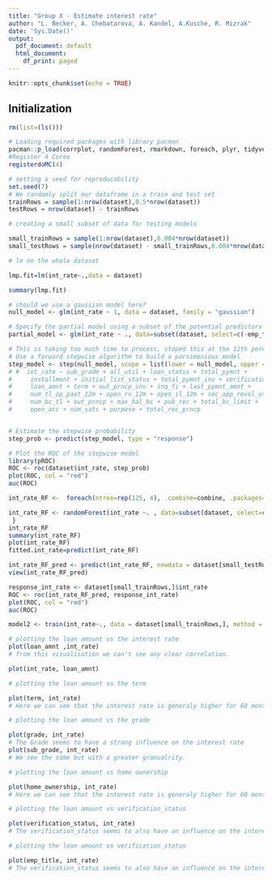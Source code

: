 ```yaml
---
title: "Group X - Estimate interest rate"
author: "L. Becker, A. Chebatarova, A. Kandel, A.Kusche, R. Mizrak"
date: 'Sys.Date()'
output:
  pdf_document: default
  html_document:
    df_print: paged
---
```


```r
knitr::opts_chunk$set(echo = TRUE)
```
## Initialization

```r
rm(list=(ls()))

# Loading required packages with library pacman
pacman::p_load(corrplot, randomForest, rmarkdown, foreach, plyr, tidyverse, magrittr, data.table, dplyr, tibble, caret, foreach, doMC)
#Register 4 Cores
registerdoMC(4)
```


```r
# setting a seed for reproducability
set.seed(7)
# We randomly split our dataframe in a train and test set
trainRows = sample(1:nrow(dataset),0.5*nrow(dataset))
testRows = nrow(dataset) - trainRows

# creating a small subset of data for testing models

small_trainRows = sample(1:nrow(dataset),0.004*nrow(dataset))
small_testRows = sample(nrow(dataset) - small_trainRows,0.004*nrow(dataset))
```

```r
# lm on the whole dataset

lmp.fit=lm(int_rate~.,data = dataset)

summary(lmp.fit)
```

```r
# should we use a gaussian model here?
null_model <- glm(int_rate ~ 1, data = dataset, family = "gaussian")

# Specify the partial model using a subset of the potential predictors
partial_model <- glm(int_rate ~ ., data=subset(dataset, select=c(-emp_title, -hardship_type, -issue_d, -desc, -title, -zip_code, -earliest_cr_line, -total_rec_late_fee, -last_pymnt_d, -next_pymnt_d, -last_credit_pull_d, -policy_code, -sec_app_earliest_cr_line, -deferral_term, -hardship_length, -debt_settlement_flag_date, -settlement_date)), family = "gaussian")

# This is taking too much time to process, stoped this at the 12th perdictor.
# Use a forward stepwise algorithm to build a parsimonious model
step_model <- step(null_model, scope = list(lower = null_model, upper = partial_model), direction = "forward")
# #  int_rate ~ sub_grade + all_util + loan_status + total_pymnt +
#     installment + initial_list_status + total_pymnt_inv + verification_status +
#     loan_amnt + term + out_prncp_inv + inq_fi + last_pymnt_amnt +
#     num_tl_op_past_12m + open_rv_12m + open_il_12m + sec_app_revol_util +
#     num_bc_tl + out_prncp + max_bal_bc + pub_rec + total_bc_limit +
#     open_acc + num_sats + purpose + total_rec_prncp


# Estimate the stepwise probability
step_prob <- predict(step_model, type = "response")

# Plot the ROC of the stepwise model
library(pROC)
ROC <- roc(dataset$int_rate, step_prob)
plot(ROC, col = "red")
auc(ROC)
```

```r

int_rate_RF <-  foreach(ntree=rep(125, 4), .combine=combine, .packages='randomForest') %dopar% {

int_rate_RF <- randomForest(int_rate ~. , data=subset(dataset, select=c(-emp_title, -hardship_type, -issue_d, -desc, -title, -zip_code, -earliest_cr_line, -total_rec_late_fee, -last_pymnt_d, -next_pymnt_d, -last_credit_pull_d, -policy_code, -sec_app_earliest_cr_line, -deferral_term, -hardship_length, -debt_settlement_flag_date, -settlement_date)) , subset =  trainRows, importance=TRUE, do.trace = TRUE, ntree=ntree)
 }
int_rate_RF
summary(int_rate_RF)
plot(int_rate_RF)
fitted.int_rate=predict(int_rate_RF)

int_rate_RF_pred <- predict(int_rate_RF, newdata = dataset[small_testRows,])
view(int_rate_RF_pred)

response_int_rate <- dataset[small_trainRows,]$int_rate
ROC <- roc(int_rate_RF_pred, response_int_rate)
plot(ROC, col = "red")
auc(ROC)
```
```r
model2 <- train(int_rate~., data = dataset[small_trainRows,], method = "ranger", na.action = na.omit)
```

```r
# plotting the loan amount vs the interest rate
plot(loan_amnt ,int_rate)
# from this visualisation we can't see any clear correlation.

plot(int_rate, loan_amnt)

```

```r
# plotting the loan amount vs the term

plot(term, int_rate)
# Here we can see that the interest rate is generaly higher for 60 months loans and lower for 36 months loans.
```

```r
# plotting the loan amount vs the grade

plot(grade, int_rate)
# The Grade seems to have a strong influence on the interest rate
plot(sub_grade, int_rate)
# We see the same but with a greater granualrity.

```

```r
# plotting the loan amount vs home ownership

plot(home_ownership, int_rate)
# Here we can see that the interest rate is generaly higher for 60 months loans and lower for 36 months loans.
```

```r
# plotting the loan amount vs verification_status

plot(verification_status, int_rate)
# The verification_status seems to also have an influence on the interest rate.

```

```r
# plotting the loan amount vs verification_status

plot(emp_title, int_rate)
# The verification_status seems to also have an influence on the interest rate.

```
